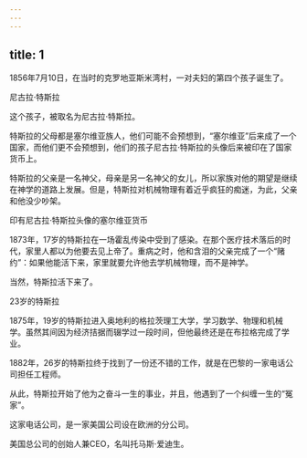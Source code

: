 ```yaml
---
---
---
```

title: 1
---



1856年7月10日，在当时的克罗地亚斯米湾村，一对夫妇的第四个孩子诞生了。

尼古拉·特斯拉



这个孩子，被取名为尼古拉·特斯拉。

特斯拉的父母都是塞尔维亚族人，他们可能不会预想到，“塞尔维亚”后来成了一个国家，而他们更不会预想到，他们的孩子尼古拉·特斯拉的头像后来被印在了国家货币上。

特斯拉的父亲是一名神父，母亲是另一名神父的女儿，所以家族对他的期望是继续在神学的道路上发展。但是，特斯拉对机械物理有着近乎疯狂的痴迷，为此，父亲和他没少吵架。

印有尼古拉·特斯拉头像的塞尔维亚货币



1873年，17岁的特斯拉在一场霍乱传染中受到了感染。在那个医疗技术落后的时代，家里人都以为他要去见上帝了。重病之时，他和含泪的父亲完成了一个“赌约”：如果他能活下来，家里就要允许他去学机械物理，而不是神学。

当然，特斯拉活下来了。

23岁的特斯拉



1875年，19岁的特斯拉进入奥地利的格拉茨理工大学，学习数学、物理和机械学。虽然其间因为经济拮据而辍学过一段时间，但他最终还是在布拉格完成了学业。

1882年，26岁的特斯拉终于找到了一份还不错的工作，就是在巴黎的一家电话公司担任工程师。

从此，特斯拉开始了他为之奋斗一生的事业，并且，他遇到了一个纠缠一生的“冤家”。

这家电话公司，是一家美国公司设在欧洲的分公司。

美国总公司的创始人兼CEO，名叫托马斯·爱迪生。